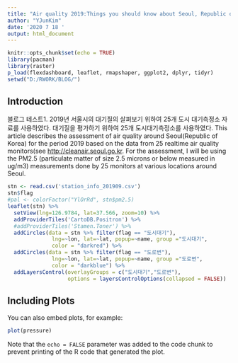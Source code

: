 ---
title: "Air quality 2019:Things you should know about Seoul, Republic of Korea"
author: "YJunKim"
date: '2020 7 18 '
output: html_document
---

```{r setup, include=FALSE}
knitr::opts_chunk$set(echo = TRUE)
library(pacman)
library(raster)
p_load(flexdashboard, leaflet, rmapshaper, ggplot2, dplyr, tidyr)
setwd("D:/RWORK/BLOG/")
```

## Introduction
블로그 테스트1. 2019년 서울시의 대기질의 살펴보기 위하여 25개 도시 대기측정소 자료를 사용하였다. 대기질을 평가하기 위하여 25개 도시대기측정소를 사용하였다.
This article describes the assessment of air quality around Seoul(Republic of Korea) for the period 2019 based on the data from 25 realtime air quality monitors(see <http://cleanair.seoul.go.kr>. For the assessment, I will be using the PM2.5 (particulate matter of size 2.5 microns or below measured in ug/m3) measurements done by 25 monitors at various locations around Seoul.


```{r cars, echo=FALSE}
stn <- read.csv('station_info_201909.csv')
stn$flag
#pal <- colorFactor("YlOrRd", stn$pm2.5)
leaflet(stn) %>%
  setView(lng=126.9784, lat=37.566, zoom=10) %>%
  addProviderTiles('CartoDB.Positron') %>%
  #addProviderTiles('Stamen.Toner') %>%
  addCircles(data = stn %>% filter(flag == "도시대기"),
              lng=~lon, lat=~lat, popup=~name, group ="도시대기",
              color = "darkred") %>%
  addCircles(data = stn %>% filter(flag == "도로변"),
              lng=~lon, lat=~lat, popup=~name, group ="도로변",
              color = "darkblue") %>%
  addLayersControl(overlayGroups = c("도시대기","도로변"),
                   options = layersControlOptions(collapsed = FALSE))
```

## Including Plots

You can also embed plots, for example:

```{r pressure, echo=FALSE}
plot(pressure)
```

Note that the `echo = FALSE` parameter was added to the code chunk to prevent printing of the R code that generated the plot.
